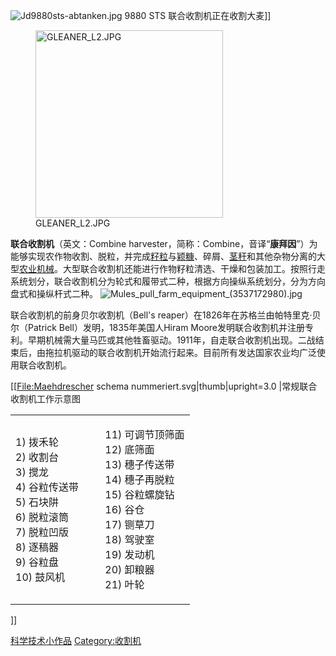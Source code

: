 {{Refimprove|time=2018-05-09}}
{{expert}}
[[File:Jd9880sts-abtanken.jpg|thumb]] 9880 STS 联合收割机正在收割大麦]]

[[File:GLEANER_L2.JPG|300px]]

'''联合收割机'''（英文：Combine harvester，简称：Combine，音译“'''康拜因'''”）为能够实现农作物收割、脱粒，并完成[[果实|籽粒]]与[[糠|颖糠]]、碎屑、[[茎|茎秆]]和其他杂物分离的大型[[农业机械|农业机械]]。大型联合收割机还能进行作物籽粒清选、干燥和包装加工。按照行走系统划分，联合收割机分为轮式和履带式二种，根据方向操纵系统划分，分为方向盘式和操纵杆式二种。
[[File:Mules_pull_farm_equipment_(3537172980).jpg|thumb]]

联合收割机的前身贝尔收割机（Bell's reaper）在1826年在苏格兰由帕特里克·贝尔（Patrick Bell）发明，1835年美国人Hiram Moore发明联合收割机并注册专利。早期机械需大量马匹或其他牲畜驱动。1911年，自走联合收割机出现。二战结束后，由拖拉机驱动的联合收割机开始流行起来。目前所有发达国家农业均广泛使用联合收割机。

[[File:Maehdrescher schema nummeriert.svg|thumb|upright=3.0
|常规联合收割机工作示意图
{| style="width:100%"
|- style="vertical-align:top;"
| style="width:50%" |
1) 拨禾轮<br />
2) 收割台 <br />
3) 搅龙<br />
4) 谷粒传送带<br />
5) 石块阱<br />
6) 脱粒滚筒<br />
7) 脱粒凹版<br />

8) 逐稿器<br />
9) 谷粒盘<br />
10) 鼓风机
|
11) 可调节顶筛面<br />
12) 底筛面<br />
13) 穗子传送带<br />
14) 穗子再脱粒<br />
15) 谷粒螺旋钻<br />
16) 谷仓<br />
17) 铡草刀<br />
18) 驾驶室<br />
19) 发动机<br />
20) 卸粮器<br />
21) 叶轮
|}
]]

{{Commonscat|Combine harvesters}}

{{技术小作品}}
{{agri-stub}}

[[Category:科学技术小作品|]]
[[Category:收割机|Category:收割机]]